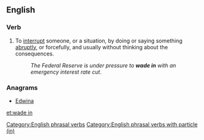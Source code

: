 ==English==

===Verb===
{{infl|en|verb|head=[[wade]] [[in]]}}

# To [[interrupt]] someone, or a situation, by doing or saying something [[abruptly]], or forcefully, and usually without thinking about the consequences.
#: ''The Federal Reserve is under pressure to '''wade in''' with an emergency interest rate cut''.

===Anagrams===
* [[Edwina#English|Edwina]]

[[Category:English phrasal verbs]]
[[Category:English phrasal verbs with particle (in)]]

[[et:wade in]]